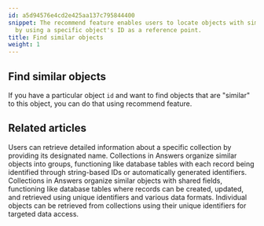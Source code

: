 ```yaml
---
id: a5d94576e4cd2e425aa137c795844400
snippet: The recommend feature enables users to locate objects with similar characteristics
  by using a specific object's ID as a reference point.
title: Find similar objects
weight: 1
---
```


## Find similar objects


If you have a particular object `id` and want to find objects that are "similar" to this object, you can do that using recommend feature.


## Related articles
<CardGrid>
<LinkTitleCard header="<b>Collections > Get a collection</b>" href="/products/answers/collections/get-collection/" > Users can retrieve detailed information about a specific collection by providing its designated name. </LinkTitleCard>
<LinkTitleCard header="<b>Collections > Update a collection</b>" href="/products/answers/collections/update-collection/" > Collections in Answers organize similar objects into groups, functioning like database tables with each record being identified through string-based IDs or automatically generated identifiers. </LinkTitleCard>
<LinkTitleCard header="<b>Answers > Collections</b>" href="/products/answers/collections/" > Collections in Answers organize similar objects with shared fields, functioning like database tables where records can be created, updated, and retrieved using unique identifiers and various data formats. </LinkTitleCard>
<LinkTitleCard header="<b>Objects > Get an object</b>" href="/products/answers/objects/get-object/" > Individual objects can be retrieved from collections using their unique identifiers for targeted data access. </LinkTitleCard>
</CardGrid>